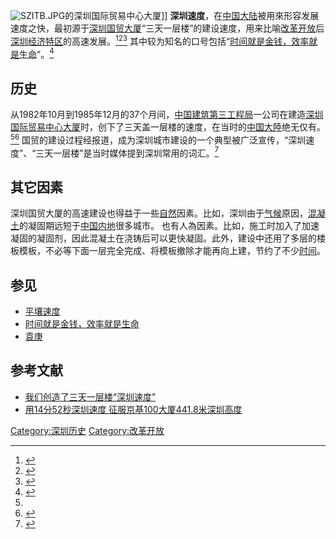 
[[File:SZITB.JPG|thumb]]的深圳国际贸易中心大厦]]
'''深圳速度'''，在[[中国大陆|中国大陆]]被用來形容发展速度之快，最初源于[[深圳国贸大厦|深圳国贸大厦]]“三天一层楼”的建设速度，用来比喻[[改革开放|改革开放]]后[[深圳市|深圳]][[经济特区|经济特区]]的高速发展。<ref name=":0">{{Cite web|title=三天一层楼的“深圳速度”是怎样诞生的|url=http://jingji.cntv.cn/special/shenzhen30/20100825/103471.shtml|accessdate=2020-06-17|author=|date=|format=|work=|publisher=中国中央电视台|language=|archive-date=2021-02-09|archive-url=https://web.archive.org/web/20210209182635/http://jingji.cntv.cn/special/shenzhen30/20100825/103471.shtml|dead-url=no}}</ref><ref>{{Cite web|title=深圳速度|url=http://www.cscec.com.cn/ztzl_new/mhsjd81_new/bq/201812/2899542.html|accessdate=2020-06-17|author=|date=|format=|work=|publisher=中国建筑股份有限公司|language=|archive-date=2021-02-09|archive-url=https://web.archive.org/web/20210209182725/http://www.cscec.com.cn/ztzl_new/mhsjd81_new/bq/201812/2899542.html|dead-url=no}}</ref><ref>{{Cite news|title=综述：从“深圳速度”到“雄安质量” 中国举全力打造的改革新样板|url=https://www.reuters.com/article/shenzhen-xiongan-reform-0111-plan-fri-idCNKCS1P50G0|newspaper=Reuters|date=2019-01-11|accessdate=2020-06-17|language=|author=|work=|publisher=|format=|archive-date=2021-02-09|archive-url=https://web.archive.org/web/20210209182628/https://www.reuters.com/article/shenzhen-xiongan-reform-0111-plan-fri-idCNKCS1P50G0|dead-url=no}}</ref> 其中较为知名的口号包括“[[时间就是金钱，效率就是生命|时间就是金钱，效率就是生命]]”。<ref name=":6">{{Cite web|title=邓小平南巡消除争议 时间就是金钱效率就是生命响遍全国|url=http://phtv.ifeng.com/program/fhdsy/200811/1118_1720_883709.shtml|accessdate=2020-06-17|author=|date=|format=|work=|publisher=凤凰网|language=|archive-date=2020-12-07|archive-url=https://web.archive.org/web/20201207012804/http://phtv.ifeng.com/program/fhdsy/200811/1118_1720_883709.shtml|dead-url=no}}</ref>

== 历史 ==
从1982年10月到1985年12月的37个月间，[[中国建筑第三工程局有限公司|中国建筑第三工程局]]一公司在建造[[深圳国际贸易中心大厦|深圳国际贸易中心大厦]]时，创下了三天盖一层楼的速度，在当时的[[中国大陸|中国大陸]]绝无仅有。<ref name=":0" /><ref>{{Cite web|title=三天一层楼！“深圳速度”书写“中国奇迹”|url=http://www.jzsbs.com/index.php/Home/Index/detail?id=10963|accessdate=2020-06-17|author=|date=|format=|work=|publisher=建筑新网|language=|archive-date=2020-10-01|archive-url=https://web.archive.org/web/20201001223245/http://jzsbs.com/index.php/Home/Index/detail?id=10963|dead-url=no}}</ref> 国贸的建设过程经报道，成为深圳城市建设的一个典型被广泛宣传，“深圳速度”、“三天一层楼”是当时媒体提到深圳常用的词汇。<ref>{{Cite web|title=从“深圳速度”到“中国高度”——深圳经济特区创新发展纪实|url=http://www.xinhuanet.com/2018-10/07/c_1123525282.htm|accessdate=2020-06-17|author=|date=2018-10-07|format=|work=|publisher=新华网|language=|archive-date=2021-02-09|archive-url=https://web.archive.org/web/20210209182710/http://www.xinhuanet.com/2018-10/07/c_1123525282.htm|dead-url=no}}</ref>

==其它因素==
{{无来源章节}}
深圳国贸大厦的高速建设也得益于一些[[自然|自然]]因素。比如，深圳由于[[气候|气候]]原因，[[混凝土|混凝土]]的凝固期远短于[[中国内地|中国内地]]很多城市。
也有人為因素。比如，施工时加入了加速凝固的凝固剂，因此混凝土在浇铸后可以更快凝固。此外，建设中还用了多层的楼板模板，不必等下面一层完全完成、将模板撤除才能再向上建，节约了不少[[时间|时间]]。

==参见==
* [[平壤速度|平壤速度]]
*[[时间就是金钱，效率就是生命|时间就是金钱，效率就是生命]]
*[[袁庚|袁庚]]
==参考文献==
{{reflist}}
{{refbegin}}
* [https://web.archive.org/web/20131007191838/http://jianzhuxh.com/ebook/start1.asp?ID=2702 我们创造了三天一层楼“深圳速度”]
* [https://web.archive.org/web/20130823132243/http://www.sznews.com/news/content/2013-08/19/content_8427044.htm 用14分52秒深圳速度 征服京基100大厦441.8米深圳高度]
{{refend}}

[[Category:深圳历史|Category:深圳历史]]
[[Category:改革开放|Category:改革开放]]